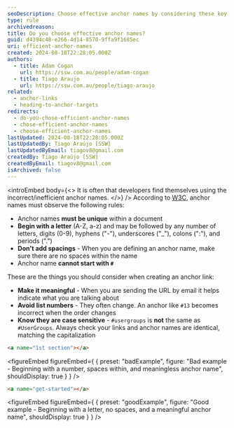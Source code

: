 ```yaml
---
seoDescription: Choose effective anchor names by considering these key points - Make it meaningful, know they're case sensitive, don't add spacing, and avoid starting with a #.
type: rule
archivedreason:
title: Do you choose effective anchor names?
guid: d4394c48-e266-4d14-8570-9ffa9f1685ec
uri: efficient-anchor-names
created: 2024-08-18T22:28:05.000Z
authors:
  - title: Adam Cogan
    url: https://ssw.com.au/people/adam-cogan
  - title: Tiago Araujo
    url: https://ssw.com.au/people/tiago-araujo
related:
  - anchor-links
  - heading-to-anchor-targets
redirects:
  - do-you-chose-efficient-anchor-names
  - chose-efficient-anchor-names
  - choose-efficient-anchor-names
lastUpdated: 2024-08-18T22:28:05.000Z
lastUpdatedBy: Tiago Araújo [SSW]
lastUpdatedByEmail: tiagov8@gmail.com
createdBy: Tiago Araújo [SSW]
createdByEmail: tiagov8@gmail.com
isArchived: false
---
```


<introEmbed
  body={<>
It is often that developers find themselves using the incorrect/inefficient anchor names.
  </>}
/>
According to [W3C](https://www.w3.org/TR/REC-html40/struct/links.html), anchor names must observe the following rules:

* Anchor names **must be unique** within a document
* **Begin with a letter** (A-Z, a-z) and may be followed by any number of letters, digits (0-9), hyphens ("-"), underscores ("_"), colons (":"), and periods (".")
* **Don't add spacings** - When you are defining an anchor name, make sure there are no spaces within the name
* Anchor name **cannot start with `#`**

These are the things you should consider when creating an anchor link:

* **Make it meaningful** - When you are sending the URL by email it helps indicate what you are talking about
* **Avoid list numbers** - They often change. An anchor like `#13` becomes incorrect when the order changes
* **Know they are case sensitive** - `#usergroups` is **not** the same as `#UserGroups`. Always check your links and anchor names are identical, matching the capitalization

```html
<a name="1st section"></a>
```

<figureEmbed figureEmbed={ {
  preset: "badExample",
  figure: "Bad example - Beginning with a number, spaces within, and meaningless anchor name",
  shouldDisplay: true
} } />


```html
<a name="get-started"></a>
```

<figureEmbed figureEmbed={ {
  preset: "goodExample",
  figure: "Good example - Beginning with a letter, no spaces, and a meaningful anchor name",
  shouldDisplay: true
} } />
